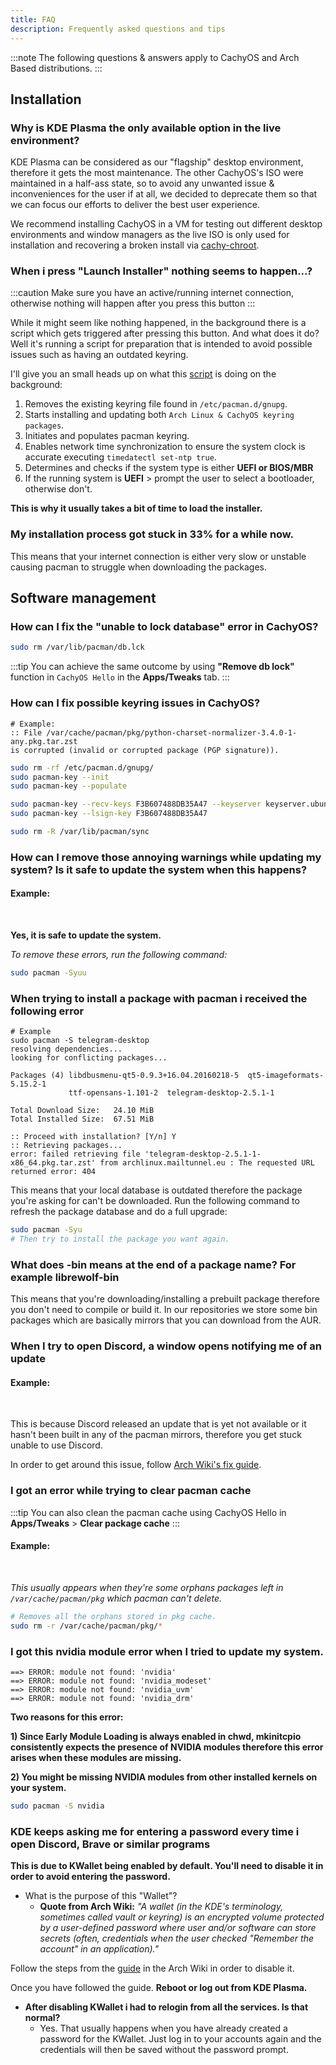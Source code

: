 ```yaml
---
title: FAQ
description: Frequently asked questions and tips
---
```



:::note
The following questions & answers apply to CachyOS and Arch Based distributions.
:::

## Installation

### Why is KDE Plasma the only available option in the live environment?

KDE Plasma can be considered as our "flagship" desktop environment, therefore it gets the most maintenance. The other CachyOS's ISO
were maintained in a half-ass state, so to avoid any unwanted issue & inconveniences for the user if at all, we decided to deprecate them so that we can focus our efforts to deliver
the best user experience.

We recommend installing CachyOS in a VM for testing out different desktop environments and window managers as the live ISO is only
used for installation and recovering a broken install via [cachy-chroot](https://github.com/CachyOS/cachy-chroot).

### When i press "Launch Installer" nothing seems to happen...?

:::caution
Make sure you have an active/running internet connection, otherwise nothing will happen after you press this button
:::

While it might seem like nothing happened, in the background there is a script which gets triggered after pressing this button. And what does it do? Well it's running a script for preparation that is  intended to avoid possible issues such as having an outdated keyring.

I'll give you an small heads up on what this [script](https://github.com/CachyOS/CachyOS-Live-ISO/blob/master/archiso/airootfs/usr/local/bin/calamares-online.sh) is doing on the background:

<Steps>

1. Removes the existing keyring file found in `/etc/pacman.d/gnupg`.
2. Starts installing and updating both `Arch Linux & CachyOS keyring packages`.
3. Initiates and populates pacman keyring.
4. Enables network time synchronization to ensure the system clock is accurate executing `timedatectl set-ntp true`.
5. Determines and checks if the system type is either **UEFI or BIOS/MBR**
6. If the running system is **UEFI** > prompt the user to select a bootloader, otherwise don't.

</Steps>

**This is why it usually takes a bit of time to load the installer.**

### My installation process got stuck in 33% for a while now.

This means that your internet connection is either very slow or unstable causing pacman to struggle when downloading the packages.

## Software management

### How can I fix the "unable to lock database" error in CachyOS?
```sh
sudo rm /var/lib/pacman/db.lck
```
:::tip
You can achieve the same outcome by using **"Remove db lock"** function in `CachyOS Hello` in the **Apps/Tweaks** tab.
:::

### How can I fix possible keyring issues in CachyOS?

```text
# Example:
:: File /var/cache/pacman/pkg/python-charset-normalizer-3.4.0-1-any.pkg.tar.zst
is corrupted (invalid or corrupted package (PGP signature)).
```

```sh title='Run the following commands'
sudo rm -rf /etc/pacman.d/gnupg/
sudo pacman-key --init
sudo pacman-key --populate

sudo pacman-key --recv-keys F3B607488DB35A47 --keyserver keyserver.ubuntu.com
sudo pacman-key --lsign-key F3B607488DB35A47

sudo rm -R /var/lib/pacman/sync
```

### How can I remove those annoying warnings while updating my system? Is it safe to update the system when this happens?

#### Example:

<br />
<ImageComponent imgsrc={import('~/assets/images/update-warnings.png')} />

**Yes, it is safe to update the system.**

*To remove these errors, run the following command:*
```sh
sudo pacman -Syuu
```

### When trying to install a package with pacman i received the following error

```text
# Example
sudo pacman -S telegram-desktop
resolving dependencies...
looking for conflicting packages...

Packages (4) libdbusmenu-qt5-0.9.3+16.04.20160218-5  qt5-imageformats-5.15.2-1
             ttf-opensans-1.101-2  telegram-desktop-2.5.1-1

Total Download Size:   24.10 MiB
Total Installed Size:  67.51 MiB

:: Proceed with installation? [Y/n] Y
:: Retrieving packages...
error: failed retrieving file 'telegram-desktop-2.5.1-1-x86_64.pkg.tar.zst' from archlinux.mailtunnel.eu : The requested URL returned error: 404
```

This means that your local database is outdated therefore the package you're asking for can't be downloaded. Run the following command to refresh the package database and do a full upgrade:

```sh
sudo pacman -Syu
# Then try to install the package you want again.
```

### What does -bin means at the end of a package name? For example librewolf-bin

This means that you're downloading/installing a prebuilt package therefore you don't need to compile or build it.
In our repositories we store some bin packages which are basically mirrors that you can download from the AUR.

### When I try to open Discord, a window opens notifying me of an update

#### Example:

<br />
<ImageComponent imgsrc={import('~/assets/images/discord-update.png')} />

This is because Discord released an update that is yet not available or it hasn't been built in any of the pacman mirrors, therefore you get stuck
unable to use Discord.

In order to get around this issue, follow [Arch Wiki's fix guide](<https://wiki.archlinux.org/title/Discord#Discord_asks_for_an_update_not_yet_available_in_the_repository>).


### I got an error while trying to clear pacman cache

:::tip
You can also clean the pacman cache using CachyOS Hello in **Apps/Tweaks** > **Clear package cache**
:::

#### Example:

<br />
<ImageComponent imgsrc={import('~/assets/images/pacman-cache-error.png')} />

*This usually appears when they're some orphans packages left in `/var/cache/pacman/pkg` which pacman can't delete.*

```sh title='Run the following command to fix it'
# Removes all the orphans stored in pkg cache.
sudo rm -r /var/cache/pacman/pkg/*
```

### I got this nvidia module error when I tried to update my system.

```text
==> ERROR: module not found: 'nvidia'
==> ERROR: module not found: 'nvidia_modeset'
==> ERROR: module not found: 'nvidia_uvm'
==> ERROR: module not found: 'nvidia_drm'
```

**Two reasons for this error:**

**1) Since Early Module Loading is always enabled in chwd, mkinitcpio consistently expects the presence of NVIDIA modules therefore this error arises when these modules are missing.**

**2) You might be missing NVIDIA modules from other installed kernels on your system.**

```sh title='Install the following package to fix this error'
sudo pacman -S nvidia
```

### KDE keeps asking me for entering a password every time i open Discord, Brave or similar programs

**This is due to KWallet being enabled by default. You'll need to disable it in order to avoid entering the password.**
- What is the purpose of this "Wallet"?
  - **Quote from Arch Wiki:** *"A wallet (in the KDE's terminology, sometimes called vault or keyring) is an encrypted volume protected by a user-defined password where user and/or software can store secrets (often, credentials when the user checked "Remember the account" in an application)."*

Follow the steps from the [guide](https://wiki.archlinux.org/title/KDE_Wallet#Disable_KWallet) in the Arch Wiki in order to disable it.

Once you have followed the guide. **Reboot or log out from KDE Plasma.**

- **After disabling KWallet i had to relogin from all the services. Is that normal?**
  - Yes. That usually happens when you have already created a password for the KWallet. Just log in to your accounts again and the credentials will then be saved without the password prompt.
